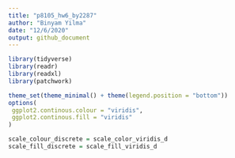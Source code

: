 ```yaml
---
title: "p8105_hw6_by2287"
author: "Binyam Yilma"
date: "12/6/2020"
output: github_document
---
```



```r
library(tidyverse)
library(readr)
library(readxl)
library(patchwork)

theme_set(theme_minimal() + theme(legend.position = "bottom"))
options(
 ggplot2.continous.colour = "viridis",
 ggplot2.continous.fill = "viridis"
)

scale_colour_discrete = scale_color_viridis_d
scale_fill_discrete = scale_fill_viridis_d
```
